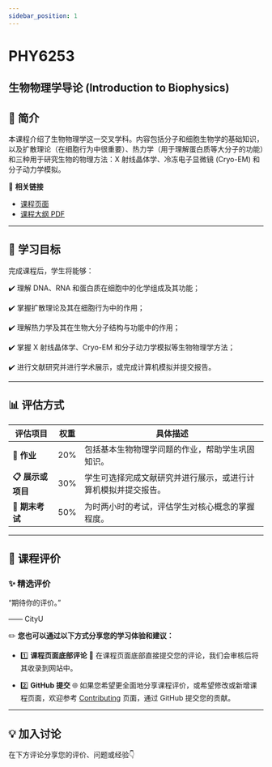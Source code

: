 ```yaml
---
sidebar_position: 1
---
```


# PHY6253
## 生物物理学导论 (Introduction to Biophysics)

## **📘 简介**
本课程介绍了生物物理学这一交叉学科。内容包括分子和细胞生物学的基础知识，以及扩散理论（在细胞行为中很重要）、热力学（用于理解蛋白质等大分子的功能）和三种用于研究生物的物理方法：X 射线晶体学、冷冻电子显微镜 (Cryo-EM) 和分子动力学模拟。

🔗 **相关链接**
- [课程页面](https://www.cityu.edu.hk/catalogue/pg/202526/course/PHY6253.htm)
- [课程大纲 PDF](https://www.cityu.edu.hk/catalogue/pg/202526/course/PHY6253.pdf)

---

## **🎯 学习目标**

完成课程后，学生将能够：

✔️ 理解 DNA、RNA 和蛋白质在细胞中的化学组成及其功能；

✔️ 掌握扩散理论及其在细胞行为中的作用；

✔️ 理解热力学及其在生物大分子结构与功能中的作用；

✔️ 掌握 X 射线晶体学、Cryo-EM 和分子动力学模拟等生物物理学方法；

✔️ 进行文献研究并进行学术展示，或完成计算机模拟并提交报告。

---

## **📊 评估方式**

| **评估项目**       | **权重** | **具体描述**                                                                                       |
|-------------------|---------|---------------------------------------------------------------------------------------------------|
| **📂 作业**        | 20%      | 包括基本生物物理学问题的作业，帮助学生巩固知识。                                                        |
| **📋 展示或项目**   | 30%      | 学生可选择完成文献研究并进行展示，或进行计算机模拟并提交报告。                                               |
| **📝 期末考试**    | 50%      | 为时两小时的考试，评估学生对核心概念的掌握程度。                                                        |

---

## **💬 课程评价**

### ✨ **精选评价**
<div className={commentStyles.commentBox}>
    <p className={commentStyles.commentText}>
        “期待你的评价。”
    </p>
    <p className={commentStyles.commentAuthor}>—— CityU</p>
</div>

✏️ **您也可以通过以下方式分享您的学习体验和建议：**

- 1️⃣ **课程页面底部评论**
💬 在课程页面底部直接提交您的评论，我们会审核后将其收录到网站中。

- 2️⃣ **GitHub 提交**
🌐 如果您希望更全面地分享课程评价，或希望修改或新增课程页面，欢迎参考 [Contributing](/contributing) 页面，通过 GitHub 提交您的贡献。

---

## **💡 加入讨论**

在下方评论分享您的评价、问题或经验👇
<Utterances />